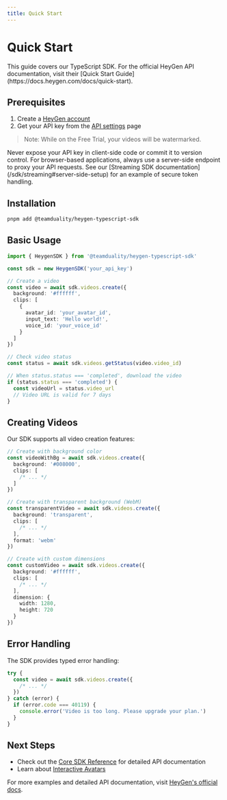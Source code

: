 ```yaml
---
title: Quick Start
---
```



# Quick Start

<Callout type="info">
  This guide covers our TypeScript SDK. For the official HeyGen API
  documentation, visit their [Quick Start
  Guide](https://docs.heygen.com/docs/quick-start).
</Callout>

## Prerequisites

1. Create a [HeyGen account](https://app.heygen.com/login)
2. Get your API key from the [API settings](https://app.heygen.com/settings) page

> Note: While on the Free Trial, your videos will be watermarked.

<Callout type="warning">
  Never expose your API key in client-side code or commit it to version control.
  For browser-based applications, always use a server-side endpoint to proxy
  your API requests. See our [Streaming SDK
  documentation](/sdk/streaming#server-side-setup) for an example of secure
  token handling.
</Callout>

## Installation

```bash
pnpm add @teamduality/heygen-typescript-sdk
```

## Basic Usage

```typescript
import { HeygenSDK } from '@teamduality/heygen-typescript-sdk'

const sdk = new HeygenSDK('your_api_key')

// Create a video
const video = await sdk.videos.create({
  background: '#ffffff',
  clips: [
    {
      avatar_id: 'your_avatar_id',
      input_text: 'Hello world!',
      voice_id: 'your_voice_id'
    }
  ]
})

// Check video status
const status = await sdk.videos.getStatus(video.video_id)

// When status.status === 'completed', download the video
if (status.status === 'completed') {
  const videoUrl = status.video_url
  // Video URL is valid for 7 days
}
```

## Creating Videos

Our SDK supports all video creation features:

```typescript
// Create with background color
const videoWithBg = await sdk.videos.create({
  background: '#008000',
  clips: [
    /* ... */
  ]
})

// Create with transparent background (WebM)
const transparentVideo = await sdk.videos.create({
  background: 'transparent',
  clips: [
    /* ... */
  ],
  format: 'webm'
})

// Create with custom dimensions
const customVideo = await sdk.videos.create({
  background: '#ffffff',
  clips: [
    /* ... */
  ],
  dimension: {
    width: 1280,
    height: 720
  }
})
```

## Error Handling

The SDK provides typed error handling:

```typescript
try {
  const video = await sdk.videos.create({
    /* ... */
  })
} catch (error) {
  if (error.code === 40119) {
    console.error('Video is too long. Please upgrade your plan.')
  }
}
```

## Next Steps

- Check out the [Core SDK Reference](/sdk/core) for detailed API documentation
- Learn about [Interactive Avatars](/sdk/streaming)

For more examples and detailed API documentation, visit [HeyGen's official docs](https://docs.heygen.com).
